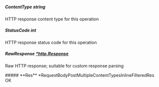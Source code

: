 
##### **ContentType** string
HTTP response content type for this operation

##### **StatusCode** int
HTTP response status code for this operation

##### **RawResponse** [*http.Response](https://pkg.go.dev/net/http#Response)
Raw HTTP response; suitable for custom response parsing

<Collapsible>
    ##### **Res** *RequestBodyPostMultipleContentTypesInlineFilteredRes
    OK
    <Collapsible.Break/>
    <RequestBodyPostMultipleContentTypesInlineFilteredRes/>
</Collapsible>

